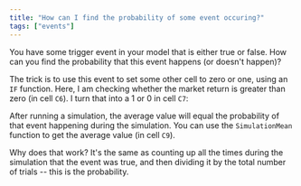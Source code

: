 ```yaml
---
title: "How can I find the probability of some event occuring?"
tags: ["events"]
---
```



You have some trigger event in your model that is either true or false.
How can you find the probability that this event happens (or doesn't happen)?

The trick is to use this event to set some other cell to zero or one, using
an `IF` function. Here, I am checking whether the market return is greater than 
zero (in cell `C6`). I turn that into a 1 or 0 in cell `C7`:

<Spreadsheet doc='/docs/event-probability.json' />

After running a simulation, the average value will equal the 
probability of that event happening during the simulation. You can use the 
`SimulationMean` function to get the average value (in cell `C9`).

Why does that work? It's the same as counting up all the times during the
simulation that the event was true, and then dividing it by the total number
of trials -- this is the probability.
